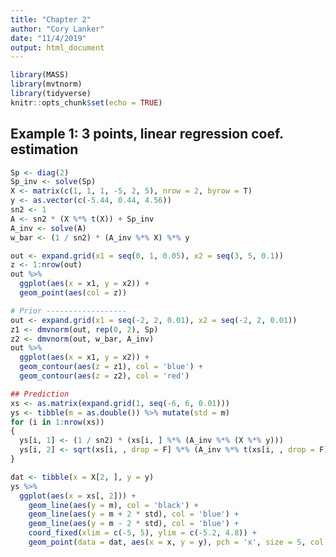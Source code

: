 ```yaml
---
title: "Chapter 2"
author: "Cory Lanker"
date: "11/4/2019"
output: html_document
---
```


```r
library(MASS)
library(mvtnorm)
library(tidyverse)
knitr::opts_chunk$set(echo = TRUE)
```

## Example 1: 3 points, linear regression coef. estimation
```r
Sp <- diag(2)
Sp_inv <- solve(Sp)
X <- matrix(c(1, 1, 1, -5, 2, 5), nrow = 2, byrow = T)
y <- as.vector(c(-5.44, 0.44, 4.56))
sn2 <- 1
A <- sn2 * (X %*% t(X)) + Sp_inv
A_inv <- solve(A)
w_bar <- (1 / sn2) * (A_inv %*% X) %*% y
```

```r
out <- expand.grid(x1 = seq(0, 1, 0.05), x2 = seq(3, 5, 0.1))
z <- 1:nrow(out)
out %>%
  ggplot(aes(x = x1, y = x2)) +
  geom_point(aes(col = z))
```

```r
# Prior ------------------
out <- expand.grid(x1 = seq(-2, 2, 0.01), x2 = seq(-2, 2, 0.01))
z1 <- dmvnorm(out, rep(0, 2), Sp)
z2 <- dmvnorm(out, w_bar, A_inv)
out %>%
  ggplot(aes(x = x1, y = x2)) +
  geom_contour(aes(z = z1), col = 'blue') +
  geom_contour(aes(z = z2), col = 'red')

```

```r
## Prediction
xs <- as.matrix(expand.grid(1, seq(-6, 6, 0.01)))
ys <- tibble(m = as.double()) %>% mutate(std = m)
for (i in 1:nrow(xs))
{
  ys[i, 1] <- (1 / sn2) * (xs[i, ] %*% (A_inv %*% (X %*% y)))
  ys[i, 2] <- sqrt(xs[i, , drop = F] %*% (A_inv %*% t(xs[i, , drop = F])))
}
```

```r
dat <- tibble(x = X[2, ], y = y)
ys %>%
  ggplot(aes(x = xs[, 2])) +
    geom_line(aes(y = m), col = 'black') +
    geom_line(aes(y = m + 2 * std), col = 'blue') +
    geom_line(aes(y = m - 2 * std), col = 'blue') +
    coord_fixed(xlim = c(-5, 5), ylim = c(-5.2, 4.8)) +
    geom_point(data = dat, aes(x = x, y = y), pch = 'x', size = 5, col = 'red')
```


